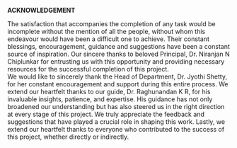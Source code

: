 **ACKNOWLEDGEMENT**

The satisfaction that accompanies the completion of any task would be incomplete 
without the mention of all the people, without whom this endeavour would have been 
a difficult one to achieve. Their constant blessings, encouragement, guidance and 
suggestions have been a constant source of inspiration. 
Our sincere thanks to beloved Principal, Dr. Niranjan N Chiplunkar for entrusting us 
with this opportunity and providing necessary resources for the successful completion 
of this project.  
We would like to sincerely thank the Head of Department, Dr. Jyothi Shetty, for her 
constant encouragement and support during this entire process. 
We extend our heartfelt thanks to our guide, Dr. Raghunandan K R, for his invaluable 
insights, patience, and expertise. His guidance has not only broadened our 
understanding but has also steered us in the right direction at every stage of this 
project. We truly appreciate the feedback and suggestions that have played a crucial 
role in shaping this work. 
Lastly, we extend our heartfelt thanks to everyone who contributed to the success of 
this project, whether directly or indirectly.